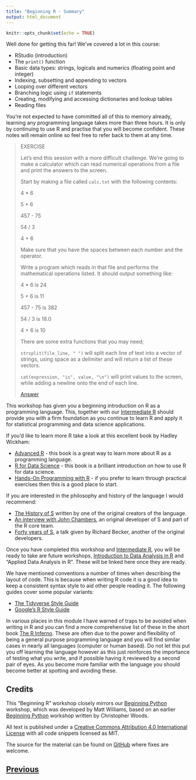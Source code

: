 ```yaml
---
title: "Beginning R - Summary"
output: html_document
---
```


```r
knitr::opts_chunk$set(echo = TRUE)
```

Well done for getting this far! We've covered a lot in this course:

* RStudio (introduction)
* The `print()` function
* Basic data types: strings, logicals and numerics (floating point and integer)
* Indexing, subsetting and appending to vectors
* Looping over different vectors
* Branching logic using `if` statements
* Creating, modifying and accessing dictionaries and lookup tables
* Reading files

You're not expected to have committed all of this to memory already, 
learning any programming language takes more than three hours. It is 
only by continuing to use R and practise that you will become confident. 
These notes will remain online so feel free to refer back to them at any time.

> EXERCISE
>
> Let's end this session with a more difficult challenge. We're going to make 
> a calculator which can read numerical operations from a file and print the 
> answers to the screen.
>
> Start by making a file called `calc.txt` with the following contents:
>
> 4 * 6
>
> 5 + 6
> 
> 457 - 75
>
> 54 / 3
>
> 4 + 6
>
> Make sure that you have the spaces between each number and the operator.
>
> Write a program which reads in that file and performs the mathematical 
> operations listed. It should output something like:
>
> 4 * 6 is 24
> 
> 5 + 6 is 11
>
> 457 - 75 is 382
>
> 54 / 3 is 18.0
> 
> 4 + 6 is 10
>
> There are some extra functions that you may need;
>
> `strsplit(file_line, " ")` will split each line of text into a vector of 
> strings, using space as a delimiter and will return a list of these vectors.
>
> `cat(expression, "is", value, "\n")` will print values to the screen,
> while adding a newline onto the end of each line.
> 
> [Answer](summary_answer01.html)

This workshop has given you a beginning introduction on R as a programming
language. This, together with our [Intermediate R](https://chryswoods.com/intermediate_r)
should provide you with a firm foundation as you continue
to learn R and apply it for statistical programming and data science
applications.

If you'd like to learn more R take a look at this excellent book by 
Hadley Wickham:

* [Advanced R](https://adv-r.hadley.nz/index.html) - this book is a great way
to learn more about R as a programming language.
* [R for Data Science](https://r4ds.had.co.nz) - this book is a brilliant
introduction on how to use R for data science.
* [Hands-On Programming with R](https://rstudio-education.github.io/hopr/) - if
you prefer to learn through practical exercises then this is a good place to start.

If you are interested in the philosophy and history of the language I would recommend:

* [The History of S](https://sas.uwaterloo.ca/~rwoldfor/software/R-code/historyOfS.pdf)
written by one of the original creators of the language.
* [An interview with John Chambers](https://www.youtube.com/watch?v=jk9S3RTAl38),
an original developer of S and part of the R core team.
* [Forty years of S](https://channel9.msdn.com/Events/useR-international-R-User-conference/useR2016/Forty-years-of-S),
a talk given by Richard Becker, another of the original developers.

Once you have completed this workshop and [Intermediate R](https://chryswoods.com/intermediate_r),
you will be ready to take are future workshops, [Introduction to Data Analysis in R](https://chryswoods.com/data_analysis_r)
and "Applied Data Analysis in R". These will be linked here once they 
are ready.

We have mentioned conventions a number of times when describing the layout of code.
This is because when writing R code it is a good idea to keep a consistent syntax
style to aid other people reading it. The following guides cover some popular variants:

* [The Tidyverse Style Guide](https://style.tidyverse.org/syntax.html)
* [Google’s R Style Guide](https://google.github.io/styleguide/Rguide.html)

In various places in this module I have warned of traps to be avoided when writing 
in R and you can find a more comprehensive list of these in the short book [The R Inferno](https://www.burns-stat.com/pages/Tutor/R_inferno.pdf). These are often due
to the power and flexibility of being a general purpose programming language and you
will find similar cases in nearly all languages (computer or human based). Do not let 
this put you off learning the language however as this just reinforces the importance
of testing what you write, and if possible having it reviewed by a second pair of eyes.
As you become more familiar with the language you should become better at spotting
and avoiding these.

## Credits

This "Beginning R" workshop closely mirrors our
[Beginning Python](https://milliams.com/courses/beginning_python) workshop,
which was developed by Matt Williams, based on an earlier
[Beginning Python](https://chryswoods.com/beginning_python) workshop written
by Christopher Woods.

All text is published under a 
[Creative Commons Attribution 4.0 International License](https://creativecommons.org/licenses/by/4.0/) 
with all code snippets licensed as MIT.

The source for the material can be found on [GitHub](https://github.com/chryswoods/siremol.org/tree/master/chryswoods.com/beginning_r) 
where fixes are welcome.

## [Previous](files.html)
